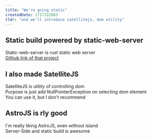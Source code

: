 ```yaml
---
title: "We're going static"
createdDate: 1717322083
tldr: "and we'll introduce satellitejs, dom utility"
---
```


## Static build powered by static-web-server

Static-web-server is rust static web server\
[Github link of that project](https://github.com/static-web-server/static-web-server)

## I also made SatelliteJS

SatelliteJS is utility of controlling dom\
Purpose is just add NullPointerException on selecting dom element\
You can use it, but I don't recommend

## AstroJS is rly good

I'm really liking AstroJS, even without island\
Server-Side and static build is awesome
